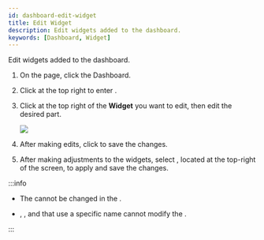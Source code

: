 ```yaml
---
id: dashboard-edit-widget
title: Edit Widget
description: Edit widgets added to the dashboard.
keywords: [Dashboard, Widget]
---
```


Edit widgets added to the dashboard.

1. On the <Cmd sid='shell.header.launcher' /> page, click the <Cmd>Dashboard</Cmd>.

1. Click <IcSet2 /> at the top right to enter <Cmd sid='reportApp.dashboardSettings' product='2' />.

1. Click <IcEdit /> at the top right of the **Widget** you want to edit, then edit the desired part.

    <Image src='/img/biostarx-widget-edit.png' className='none' caption />

1. After making edits, click <Cmd sid='reportApp.apply' product='2' /> to save the changes.

1. After making adjustments to the widgets, select <Cmd sid='reportApp.apply' product='2' />, located at the top-right of the <Cmd sid='reportApp.dashboardSettings' product='2' /> screen, to apply and save the changes.

:::info

* The <Cmd sid='reportApp.widgetTypes' product='2' /> cannot be changed in the <Cmd sid='reportApp.editWidget' product='2' />.

* <Cmd sid='reportApp.widgetTypes.text' product='2' />, <Cmd sid='reportApp.widgetTypes.systemUsage' product='2' />, and <Cmd sid='reportApp.widgetTypes.doorControl' product='2' /> that use a specific name cannot modify the <Cmd sid='reportApp.widgetName' product='2' />.

:::